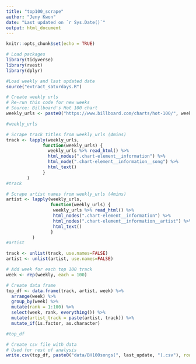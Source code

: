 ```yaml
---
title: "top100_scrape"
author: "Jeny Kwon"
date: "Last updated on `r Sys.Date()`"
output: html_document
---
```


```r
knitr::opts_chunk$set(echo = TRUE)

# Load packages
library(tidyverse)
library(rvest)
library(dplyr)

#Load weekly and last updated date
source("extract_saturdays.R")
```

```r
# Create weekly urls 
# Re-run this code for new weeks
# Source: Billboard's Hot 100 chart
weekly_urls <- paste0("https://www.billboard.com/charts/hot-100/", weekly)

#weekly_urls
```

```r
# Scrape track titles from weekly_urls (4mins)
track <- lapply(weekly_urls,
              function(weekly_urls) {
                weekly_urls %>% read_html() %>%
                html_nodes(".chart-element__information") %>% 
                html_node(".chart-element__information__song") %>% 
                html_text()
              }
        ) 
#track
```

```r
# Scrape artist names from weekly_urls (4mins)
artist <- lapply(weekly_urls,
                 function(weekly_urls) {
                  weekly_urls %>% read_html() %>%
                  html_nodes(".chart-element__information") %>% 
                  html_nodes(".chart-element__information__artist") %>% 
                  html_text()
                 }
          )
#artist
```

```r
track <- unlist(track, use.names=FALSE)
artist <- unlist(artist, use.names=FALSE)

# Add week for each top 100 track
week <- rep(weekly, each = 100)

# Create data frame
top_df <- data.frame(track, artist, week) %>%
  arrange(week) %>%
  group_by(week) %>%
  mutate(rank = 1:100) %>%
  select(week, rank, everything()) %>% 
  mutate(artist_track = paste(artist, track)) %>% 
  mutate_if(is.factor, as.character)

#top_df
```

```r
# Create csv file with data
# Used for rest of analysis 
write.csv(top_df, paste0("data/BH100songs(", last_update, ").csv"), row.names = FALSE)
```

